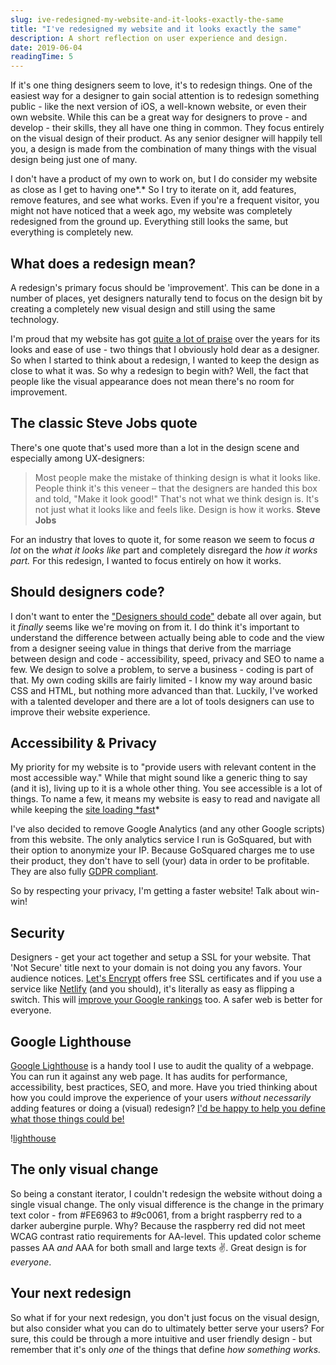 ```yaml
---
slug: ive-redesigned-my-website-and-it-looks-exactly-the-same
title: "I've redesigned my website and it looks exactly the same"
description: A short reflection on user experience and design.
date: 2019-06-04
readingTime: 5
---
```


If it's one thing designers seem to love, it's to redesign things. One of the easiest way for a designer to gain social attention is to redesign something public - like the next version of iOS, a well-known website, or even their own website. While this can be a great way for designers to prove - and develop - their skills, they all have one thing in common. They focus entirely on the visual design of their product. As any senior designer will happily tell you, a design is made from the combination of many things with the visual design being just one of many.

I don't have a product of my own to work on, but I do consider my website as close as I get to having one*.* So I try to iterate on it, add features, remove features, and see what works. Even if you're a frequent visitor, you might not have noticed that a week ago, my website was completely redesigned from the ground up. Everything still looks the same, but everything is completely new.

## What does a redesign mean?

A redesign's primary focus should be 'improvement'. This can be done in a number of places, yet designers naturally tend to focus on the design bit by creating a completely new visual design and still using the same technology.

I'm proud that my website has got <a href="https://www.casestudy.club/journal/ux-designer-portfolio">quite a lot of praise</a> over the years for its looks and ease of use - two things that I obviously hold dear as a designer. So when I started to think about a redesign, I wanted to keep the design as close to what it was. So why a redesign to begin with? Well, the fact that people like the visual appearance does not mean there's no room for improvement.

## The classic Steve Jobs quote

There's one quote that's used more than a lot in the design scene and especially among UX-designers:

> Most people make the mistake of thinking design is what it looks like. People think it's this veneer – that the designers are handed this box and told, "Make it look good!" That's not what we think design is. It's not just what it looks like and feels like. Design is how it works. **Steve Jobs**

For an industry that loves to quote it, for some reason we seem to focus _a lot_ on the _what it looks like_ part and completely disregard the _how it works part._ For this redesign, I wanted to focus entirely on how it works.

## Should designers code?

I don't want to enter the <a href="https://uxdesign.cc/should-designers-code-f1633b04540">"Designers should code"</a> debate all over again, but it _finally_ seems like we're moving on from it. I do think it's important to understand the difference between actually being able to code and the view from a designer seeing value in things that derive from the marriage between design and code - accessibility, speed, privacy and SEO to name a few. We design to solve a problem, to serve a business - coding is part of that. My own coding skills are fairly limited - I know my way around basic CSS and HTML, but nothing more advanced than that. Luckily, I've worked with a talented developer and there are a lot of tools designers can use to improve their website experience.

## Accessibility & Privacy

My priority for my website is to "provide users with relevant content in the most accessible way." While that might sound like a generic thing to say (and it is), living up to it is a whole other thing. You see accessible is a lot of things. To name a few, it means my website is easy to read and navigate all while keeping the <a href="/waiting/">site loading \*fast</a>\*

I've also decided to remove Google Analytics (and any other Google scripts) from this website. The only analytics service I run is GoSquared, but with their option to anonymize your IP. Because GoSquared charges me to use their product, they don't have to sell (your) data in order to be profitable. They are also fully <a href="https://www.gosquared.com/gdpr-ready/">GDPR compliant</a>.

So by respecting your privacy, I'm getting a faster website! Talk about win-win!

## Security

Designers - get your act together and setup a SSL for your website. That 'Not Secure' title next to your domain is not doing you any favors. Your audience notices. <a href="https://letsencrypt.org/">Let's Encrypt</a> offers free SSL certificates and if you use a service like <a href="https://www.netlify.com">Netlify</a> (and you should), it's literally as easy as flipping a switch. This will <a href="https://seo-hacker.com/google-adopt-https/">improve your Google rankings</a> too. A safer web is better for everyone.

## Google Lighthouse

<a href="https://developers.google.com/web/tools/lighthouse/">Google Lighthouse</a> is a handy tool I use to audit the quality of a webpage. You can run it against any web page. It has audits for performance, accessibility, best practices, SEO, and more. Have you tried thinking about how you could improve the experience of your users _without necessarily_ adding features or doing a (visual) redesign? <a href="/contact">I'd be happy to help you define what those things could be!</a>

!<a href="/images/articles/lighthouse.png">lighthouse</a>

## The only visual change

So being a constant iterator, I couldn't redesign the website without doing a single visual change. The only visual difference is the change in the primary text color - from #FE6963 to #9c0061, from a bright raspberry red to a darker aubergine purple. Why? Because the raspberry red did not meet WCAG contrast ratio requirements for AA-level. This updated color scheme passes AA _and_ AAA for both small and large texts ✌️. Great design is for _everyone_.

## Your next redesign

So what if for your next redesign, you don't just focus on the visual design, but also consider what you can do to ultimately better serve your users? For sure, this could be through a more intuitive and user friendly design - but remember that it's only _one_ of the things that define _how something works._